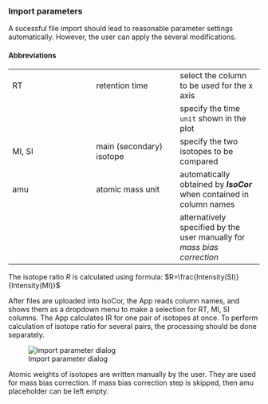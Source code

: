 ### Import parameters

A sucessful file import should lead to reasonable parameter settings automatically.
However, the user can apply the several modifications.

#### Abbreviations

| <div style="width:80px">Abbr</div> | <div style="width:180px">Explanation</div> | <div style="width:280px">Effect</div> | 
| :--- | :--- | :--- |
| RT      | retention time           | select the column to be used for the x axis |
|         |                          | specify the time `unit` shown in the plot   |
| MI, SI  | main (secondary) isotope | specify the two isotopes to be compared |
| amu     | atomic mass unit         | automatically obtained by ***IsoCor*** when contained in column names   |
|         |                          | alternatively specified by the user manually for *mass bias correction* |

The isotope ratio $R$ is calculated using formula: $R=\frac{Intensity(SI)}{Intensity(MI)}$

After files are uploaded into IsoCor, the App reads column names, and shows them as a dropdown menu to make a selection for RT, MI, SI columns. 
The App calculates IR for one pair of isotopes at once. To perform calculation of isotope ratio for several pairs, the processing should be done separately.

![Import parameter dialog](images/03_import_params_01.png)

Atomic weights of isotopes are written manually by the user. They are used for mass bias correction. 
If mass bias correction step is skipped, then amu placeholder can be left empty.
